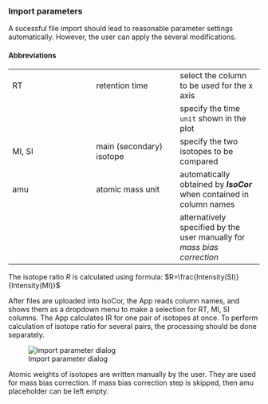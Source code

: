 ### Import parameters

A sucessful file import should lead to reasonable parameter settings automatically.
However, the user can apply the several modifications.

#### Abbreviations

| <div style="width:80px">Abbr</div> | <div style="width:180px">Explanation</div> | <div style="width:280px">Effect</div> | 
| :--- | :--- | :--- |
| RT      | retention time           | select the column to be used for the x axis |
|         |                          | specify the time `unit` shown in the plot   |
| MI, SI  | main (secondary) isotope | specify the two isotopes to be compared |
| amu     | atomic mass unit         | automatically obtained by ***IsoCor*** when contained in column names   |
|         |                          | alternatively specified by the user manually for *mass bias correction* |

The isotope ratio $R$ is calculated using formula: $R=\frac{Intensity(SI)}{Intensity(MI)}$

After files are uploaded into IsoCor, the App reads column names, and shows them as a dropdown menu to make a selection for RT, MI, SI columns. 
The App calculates IR for one pair of isotopes at once. To perform calculation of isotope ratio for several pairs, the processing should be done separately.

![Import parameter dialog](images/03_import_params_01.png)

Atomic weights of isotopes are written manually by the user. They are used for mass bias correction. 
If mass bias correction step is skipped, then amu placeholder can be left empty.
